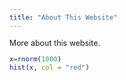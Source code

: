 ```yaml
---
title: "About This Website"
---
```


More about this website.

```r
x=rnorm(1000)
hist(x, col = "red")
```

